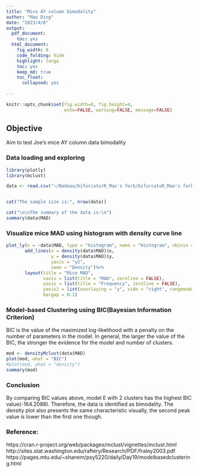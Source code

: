 ```yaml
---
title: "Mice AY column bimodality"
author: "Mao Ding"
date: "2023/4/6"
output:
  pdf_document:
    toc: yes
  html_document:
    fig_width: 8
    code_folding: hide
    highlight: tango
    toc: yes
    keep_md: true
    toc_float:
      collapsed: yes
    
---
```


```r
knitr::opts_chunk$set(fig.width=8, fig.height=4,
                      echo=FALSE, warning=FALSE, message=FALSE)
```

## Objective
Aim to test Joe's mice AY column data bimodality

### Data loading and exploring 
```r
library(plotly)
library(mclust)

data <- read.csv("~/Nadeau/bifurcatorR_Mao's fork/bifurcatoR_Mao's fork/data/mice_AY_column.csv")


cat("The sample size is:", nrow(data))

cat("\n\nThe summary of the data is:\n")
summary(data$MAD)
```

### Visualize mice MAD using histogram with density curve line
```r
plot_ly(x = ~data$MAD, type = "histogram", name = "Histogram", nbinsx = 10) %>%
       add_lines(x = density(data$MAD)$x, 
                 y = density(data$MAD)$y,
                 yaxis = "y2",
                 name = "Density")%>%
       layout(title = "Mice MAD",
              xaxis = list(title = "MAD", zeroline = FALSE),
              yaxis = list(title = "Frequency", zeroline = FALSE),
              yaxis2 = list(overlaying = "y", side = "right", rangemode = "tozero"),
              bargap = 0.1)
```
### Model-based Clustering using BIC(Bayesian Information Criterion)
BIC is the value of the maximized log-likelihood with a penalty on the number of parameters in the model. In general, the larger the value of the BIC, the stronger the evidence for the model and number of clusters.


```r
mod <- densityMclust(data$MAD)
plot(mod, what = "BIC")
#plot(mod, what = "density")
summary(mod)
```

### Conclusion
By comparing BIC values above, model E with 2 clusters has the highest BIC value(-164.2088). Therefore, the data is identified as bimodality. The density plot also presents the same characteristic visually, the second peak value is lower than the first one though.

### Reference:
https://cran.r-project.org/web/packages/mclust/vignettes/mclust.html
http://sites.stat.washington.edu/raftery/Research/PDF/fraley2003.pdf
https://pages.mtu.edu/~shanem/psy5220/daily/Day19/modelbasedclustering.html 

